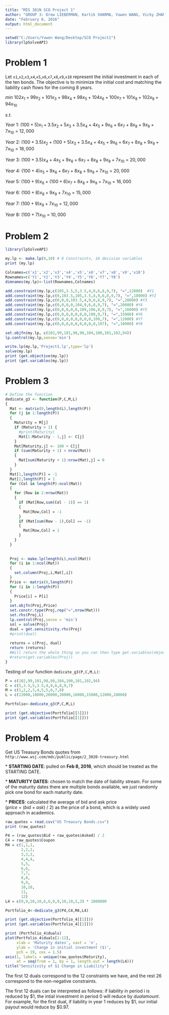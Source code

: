 ```yaml
---
title: "MIS 381N SCO Project 1"
author: "GROUP 3: Drew LIEBERMAN, Kartik SHARMA, Yuwen WANG, Vicky ZHANG"
date: "February 8, 2016"
output: html_document
---
```


```r
setwd("C:/Users/Yuwen Wang/Desktop/SCO Project1")
library(lpSolveAPI)
```

# Problem 1

Let `x1`,`x2`,`x3`,`x4`,`x5`,`x6`,`x7`,`x8`,`x9`,`x10` represent the initial investment in each of the ten bonds. The objective is to minimize the initial cost and matching the liability cash flows for the coming 8 years.

$min \ 102x_1 + 99x_2 + 101x_3 + 98x_4 + 98x_5 + 104x_6 + 100x_7 + 101x_8 + 102x_9 + 94x_{10}$

$s.t.$

$Year\ 1:\ (100+5)x_1 + 3.5x_2 + 5x_3 + 3.5x_4 + 4x_5 + 9x_6 + 6x_7 + 8x_8 + 9x_9 + 7x_{10}\ =\ 12,000$

$Year\ 2:\ (100+3.5)x_2 + (100+5)x_3 + 3.5x_4 + 4x_5 + 9x_6 + 6x_7 + 8x_8 + 9x_9 + 7x_{10}\ =\ 18,000$

$Year\ 3:\ (100+3.5)x_4 + 4x_5 + 9x_6 + 6x_7 + 8x_8 + 9x_9 + 7x_{10}\ =\ 20,000$

$Year\ 4:\ (100+4)x_5 + 9x_6 + 6x_7 + 8x_8 + 9x_9 + 7x_{10}\ =\ 20,000$

$Year\ 5:\ (100+9)x_6 + (100+6)x_7 + 8x_8 + 9x_9 + 7x_{10}\ =\ 16,000$

$Year\ 6:\ (100+8)x_8 + 9x_9 + 7x_{10}\ =\ 15,000$

$Year\ 7:\ (100+9)x_9 + 7x_{10}\ =\ 12,000$

$Year\ 8:\ (100+7)x_{10}\ =\ 10,000$

# Problem 2
```r
library(lpSolveAPI)

my.lp <- make.lp(8,10) # 8 Constraints, 10 decision variables
print (my.lp)

Colnames=c('x1','x2','x3','x4','x5','x6','x7','x8','x9','x10')
Rownames=c('Y1','Y2','Y3','Y4','Y5','Y6','Y7','Y8')
dimnames(my.lp)<-list(Rownames,Colnames)

add.constraint(my.lp,c(105,3.5,5,3.5,4,9,6,8,9,7), "=",12000)  #Y1
add.constraint(my.lp,c(0,103.5,105,3.5,4,9,6,8,9,7), "=",18000) #Y2
add.constraint(my.lp,c(0,0,0,103.5,4,9,6,8,9,7), "=",20000) #Y3
add.constraint(my.lp,c(0,0,0,0,104,9,6,8,9,7), "=",20000) #Y4
add.constraint(my.lp,c(0,0,0,0,0,109,106,8,9,7), "=",16000) #Y5
add.constraint(my.lp,c(0,0,0,0,0,0,0,108,9,7), "=",15000) #Y6
add.constraint(my.lp,c(0,0,0,0,0,0,0,0,109,7), "=",12000) #Y7
add.constraint(my.lp,c(0,0,0,0,0,0,0,0,0,107), "=",10000) #Y8

set.objfn(my.lp, c(102,99,101,98,98,104,100,101,102,94))
lp.control(my.lp,sense='min')

write.lp(my.lp,'Project1.lp',type='lp')
solve(my.lp)
print (get.objective(my.lp))
print (get.variables(my.lp))

```

# Problem 3
```r
# Define the function
dedicate_g3 <- function(P,C,M,L)
{
  Mat <- matrix(0,length(L),length(P))
  for (j in 1:length(P))
  {
    Maturity = M[j]
    if (Maturity > 1) {
      #print(Maturity)
      Mat[1:Maturity - 1,j] <- C[j]
    }
    Mat[Maturity,j] <- 100 + C[j]
    if (sum(Maturity + 1) < nrow(Mat))
    {
      Mat[sum(Maturity + 1):nrow(Mat),j] = 0
    }
  }
  Mat[1,length(P)] = -1
  Mat[2,length(P)] = 1
  for (Col in length(P):ncol(Mat))
  {
    for (Row in 2:nrow(Mat))
    {
      if (Mat[Row,sum(Col - 1)] == 1)
      {
        Mat[Row,Col] = -1
      }
      if (Mat[sum(Row - 1),Col] == -1)
      {
        Mat[Row,Col] = 1
      }
    }
  }
  
  
  Proj <- make.lp(length(L),ncol(Mat))
  for (i in 1:ncol(Mat))
  {
    set.column(Proj,i,Mat[,i])
  }
  Price <- matrix(0,length(P))
  for (i in 1:length(P))
  {
    Price[i] = P[i]
  }
  set.objfn(Proj,Price)
  set.constr.type(Proj,rep("=",nrow(Mat)))
  set.rhs(Proj,L)
  lp.control(Proj,sense = 'min')
  sol = solve(Proj)
  dual = get.sensitivity.rhs(Proj)
  #print(dual)
  
  returns = c(Proj, dual)
  return (returns)
  #Will return the whole thing so you can then type get.variables(object) and other actions like that
  #return(get.variables(Proj))
}
```

Testing of our function `dedicate_g3(P,C,M,L)`:

```r
P = c(102,99,101,98,98,104,100,101,102,94)
C = c(5,3.5,5,3.5,4,9,6,8,9,7)
M = c(1,2,2,3,4,5,5,6,7,8)
L = c(12000,18000,20000,20000,16000,15000,12000,10000)

Portfolio<-dedicate_g3(P,C,M,L)

print (get.objective(Portfolio[[1]]))
print (get.variables(Portfolio[[1]]))
```

# Problem 4

Get US Treasury Bonds quotes from `http://www.wsj.com/mdc/public/page/2_3020-treasury.html` 

\* **STARTING DATE**: pulled on **Feb 8, 2016**, which should be treated as the STARTING DATE.

\* **MATURITY DATES**: chosen to match the date of liability stream. For some of the maturity dates there are multiple bonds available, we just randomly pick one bond for each maturity date.

\* **PRICES**: calculated the average of bid and ask price ($price\ =\ (bid\ +\ ask)\ /\ 2$) as the price of a bond, which is a widely used approach in academics.

```r
raw_quotes = read.csv("US Treasury Bonds.csv")
print (raw_quotes)

P4 = (raw_quotes$Bid + raw_quotes$Asked) / 2
C4 = raw_quotes$Coupon
M4 = c(1,1,1,
       2,2,2,
       3,3,3,
       4,4,4,
       5,5,
       6,6,
       7,7,
       8,8,
       9,9,
       10,10,
       11,
       12)
L4 = c(9,9,10,10,6,6,9,9,10,10,5,3) * 1000000

Portfolio_4<-dedicate_g3(P4,C4,M4,L4)

print (get.objective(Portfolio_4[[1]]))
print (get.variables(Portfolio_4[[1]]))

```

```r
print (Portfolio_4$duals)
plot(Portfolio_4$duals[1:12],
     xlab = 'Maturity dates', xaxt = 'n',
     ylab = 'Change in initial investment ($)',
     pch = 19, cex = 1.5)
axis(1, labels = unique(raw_quotes$Maturity), 
     at = seq(from = 1, by = 1, length.out = length(L4)))
title("Sensitivity of $1 Change in Liability")
```

The first 12 duals correspond to the 12 constraints we have, and the rest 26 correspond to the non-negative constraints. 

The first 12 duals can be interpreted as follows: if liability in period i is reduced by $1, the intial investment in period 0 will reduce by $dual amount$. For example, for the first dual, if liability in year 1 reduces by $1, our initial payout would reduce by $0.97.  
